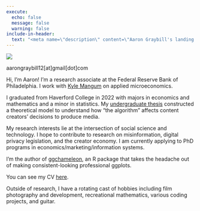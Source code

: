 ```yaml
---
execute:
  echo: false
  message: false
  warning: false
include-in-header: 
  text: "<meta name=\"description\" content=\"Aaron Graybill's landing page. A basic description of his academic experience at Haverford College, and professional experience at the Federal Reserve Bank of Philadelphia. It also discusses his research interest in digital markets and platform design.\">"
---
```

:::: {layout="[[50,-2,50]]" layout-valign="center"}

::: {.intro-card}
![](assets/me.jpg){fig-alt="A Photo of Aaron Graybill"}
<a href="https://www.linkedin.com/in/aaron-graybill-194019180/" class="fa fa-linkedin"></a>
<a href="https://github.com/aarongraybill" class="fa fa-github"></a>

aarongraybill12[at]gmail[dot]com
:::

::: {intro-text}
Hi, I'm Aaron! I'm a research associate at the Federal Reserve Bank of Philadelphia. I work with [Kyle Mangum](https://www.philadelphiafed.org/our-people/kyle-mangum) on applied microeconomics.

I graduated from Haverford College in 2022 with majors in economics and mathematics and a minor in statistics. My [undergraduate thesis](assets/Graybill_Undergraduate_Thesis.pdf) constructed a theoretical model to understand how "the algorithm" affects content creators' decisions to produce media.

My research interests lie at the intersection of social science and technology. I hope to contribute to research on misinformation, digital privacy legislation, and the creator economy. I am currently applying to PhD programs in economics/marketing/information systems. 

I'm the author of [ggchameleon](https://github.com/aarongraybill/ggchameleon), an R package that takes the headache out of making consistent-looking professional ggplots.

You can see my CV [here](cv).

Outside of research, I have a rotating cast of hobbies including film photography and development, recreational mathematics, various coding projects, and guitar.
:::

::::